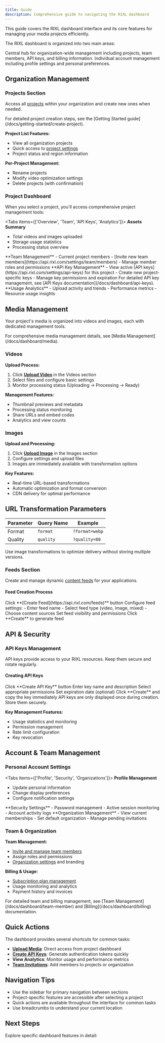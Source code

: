 ```yaml
---
title: Guide
description: Comprehensive guide to navigating the RIXL dashboard
---
```



This guide covers the RIXL dashboard interface and its core features for managing your media projects efficiently.

The RIXL dashboard is organized into two main areas:

<Cards>
  <Card title="Organization Settings" description="Manage projects, team, API keys, and billing">
    Central hub for organization-wide management including projects, team members, API keys, and billing information.
  </Card>
  <Card title="Personal Settings" description="Manage your individual account">
    Individual account management including profile settings and personal preferences.
  </Card>
</Cards>

## Organization Management

### Projects Section

Access all [projects](https://api.rixl.com/settings/projects) within your organization and create new ones when needed.

<Callout type="info">
For detailed project creation steps, see the [Getting Started guide](/docs/getting-started/create-project).
</Callout>

**Project List Features:**
- View all organization projects
- Quick access to [project settings](https://api.rixl.com/settings/project)
- Project status and region information

**Per-Project Management:**
- Rename projects
- Modify video optimization settings
- Delete projects (with confirmation)

### Project Dashboard

When you select a project, you'll access comprehensive project management tools:

<Tabs items={['Overview', 'Team', 'API Keys', 'Analytics']}>
<Tab value="Overview">
**Assets Summary**
- Total videos and images uploaded
- Storage usage statistics
- Processing status overview
</Tab>
<Tab value="Team">
**Team Management**
- Current project members
- [Invite new team members](https://api.rixl.com/settings/team/members)
- Manage member roles and permissions
</Tab>
<Tab value="API Keys">
**API Key Management**
- View active [API keys](https://api.rixl.com/settings/api-keys) for this project
- Create new project-specific keys
- Manage key permissions and expiration

<Callout type="info">
For detailed API key management, see [API Keys documentation](/docs/dashboard/api-keys).
</Callout>
</Tab>
<Tab value="Analytics">
**Usage Analytics**
- Upload activity and trends
- Performance metrics
- Resource usage insights
</Tab>
</Tabs>

## Media Management

Your project's media is organized into videos and images, each with dedicated management tools.

<Callout type="info">
For comprehensive media management details, see [Media Management](/docs/dashboard/media).
</Callout>

### Videos

**Upload Process:**
1. Click **[Upload Video](https://api.rixl.com/videos)** in the Videos section
2. Select files and configure basic settings
3. Monitor processing status (Uploading → Processing → Ready)

**Management Features:**
- Thumbnail previews and metadata
- Processing status monitoring
- Share URLs and embed codes
- Analytics and view counts

### Images

**Upload and Processing:**
1. Click **[Upload Image](https://api.rixl.com/images)** in the Images section  
2. Configure settings and upload files
3. Images are immediately available with transformation options

**Key Features:**
- Real-time URL-based transformations
- Automatic optimization and format conversion
- CDN delivery for optimal performance

## URL Transformation Parameters

| Parameter | Query Name | Example                             |
|-----------|------------|-------------------------------------|
| Format    | `format`   | `?format=webp`                      |
| Quality   | `quality`  | `?quality=80`                       |

<Callout type="tip">
Use image transformations to optimize delivery without storing multiple versions.
</Callout>

### Feeds Section

Create and manage dynamic [content feeds](https://api.rixl.com/feeds) for your applications.

#### Feed Creation Process

<Steps>
<Step>
Click **[Create Feed](https://api.rixl.com/feeds)** button
</Step>
<Step>
Configure feed settings:
- Enter feed name
- Select feed type (video, image, mixed)
- Choose content sources
</Step>
<Step>
Set feed visibility and permissions
</Step>
<Step>
Click **Create** to generate feed
</Step>
</Steps>

## API & Security

### API Keys Management

<Callout type="warning">
API keys provide access to your RIXL resources. Keep them secure and rotate regularly.
</Callout>

#### Creating API Keys

<Steps>
<Step>
Click **Create API Key** button
</Step>
<Step>
Enter key name and description
</Step>
<Step>
Select appropriate permissions
</Step>
<Step>
Set expiration date (optional)
</Step>
<Step>
Click **Create** and copy the key immediately
</Step>
</Steps>

<Callout type="error">
API keys are only displayed once during creation. Store them securely.
</Callout>

**Key Management Features:**
- Usage statistics and monitoring
- Permission management
- Rate limit configuration
- Key revocation

## Account & Team Management

### Personal Account Settings

<Tabs items={['Profile', 'Security', 'Organizations']}>
<Tab value="Profile">
**Profile Management**
- Update personal information
- Change display preferences
- Configure notification settings
</Tab>
<Tab value="Security">
**Security Settings**
- Password management
- Active session monitoring
- Account activity logs
</Tab>
<Tab value="Organizations">
**Organization Management**
- View current memberships
- Set default organization
- Manage pending invitations
</Tab>
</Tabs>

### Team & Organization

**Team Management:**
- [Invite and manage team members](https://api.rixl.com/settings/team/members)
- Assign roles and permissions  
- [Organization settings](https://api.rixl.com/settings/team/general) and branding

**Billing & Usage:**
- [Subscription plan management](https://api.rixl.com/settings/billing)
- Usage monitoring and analytics
- Payment history and invoices

<Callout type="info">
For detailed team and billing management, see [Team Management](/docs/dashboard/team-member) and [Billing](/docs/dashboard/billing) documentation.
</Callout>

## Quick Actions

The dashboard provides several shortcuts for common tasks:

- **[Upload Media](https://api.rixl.com/videos)**: Direct access from project dashboard
- **[Create API Keys](https://api.rixl.com/settings/api-keys)**: Generate authentication tokens quickly
- **View Analytics**: Monitor usage and performance metrics
- **[Team Invitations](https://api.rixl.com/settings/team/members)**: Add members to projects or organization

## Navigation Tips

- Use the sidebar for primary navigation between sections
- Project-specific features are accessible after selecting a project
- Quick actions are available throughout the interface for common tasks
- Use breadcrumbs to understand your current location

## Next Steps

Explore specific dashboard features in detail:

<Cards>
  <Card 
    title="Project Management" 
    description="Advanced project organization and settings"
    href="/docs/dashboard/project"
  />
  <Card 
    title="Media Management" 
    description="Upload and manage videos and images"
    href="/docs/dashboard/media"
  />
  <Card 
    title="API Keys" 
    description="Generate and manage authentication"
    href="/docs/dashboard/api-keys"
  />
  <Card 
    title="Team Collaboration" 
    description="Manage team members and permissions"
    href="/docs/dashboard/team-member"
  />
</Cards>